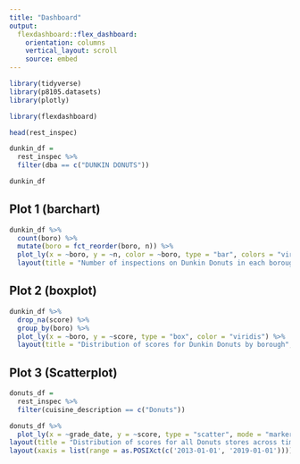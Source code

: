 ```yaml
---
title: "Dashboard"
output: 
  flexdashboard::flex_dashboard:
    orientation: columns
    vertical_layout: scroll
    source: embed
---
```


```r
library(tidyverse)
library(p8105.datasets)
library(plotly)

library(flexdashboard)
```


```r
head(rest_inspec)

dunkin_df = 
  rest_inspec %>% 
  filter(dba == c("DUNKIN DONUTS"))

dunkin_df
```

## Plot 1 (barchart)
```r
dunkin_df %>% 
  count(boro) %>% 
  mutate(boro = fct_reorder(boro, n)) %>% 
  plot_ly(x = ~boro, y = ~n, color = ~boro, type = "bar", colors = "viridis") %>%
  layout(title = "Number of inspections on Dunkin Donuts in each borough", xaxis = list(title ="Borough"), yaxis = list(title="Number of inspection on Dunkin Donuts"))
```


## Plot 2 (boxplot)
```r
dunkin_df %>%
  drop_na(score) %>%
  group_by(boro) %>%
  plot_ly(x = ~boro, y = ~score, type = "box", color = "viridis") %>%
  layout(title = "Distribution of scores for Dunkin Donuts by borough", xaxis = list(title ="Borough"), yaxis = list(title="Score"))
```


## Plot 3 (Scatterplot)
```r
donuts_df =
  rest_inspec %>% 
  filter(cuisine_description == c("Donuts"))

donuts_df %>%
  plot_ly(x = ~grade_date, y = ~score, type = "scatter", mode = "markers", color = ~score)  %>%
layout(title = "Distribution of scores for all Donuts stores across time", xaxis = list(title ="Grade Date"), yaxis = list(title="Score")) %>%
layout(xaxis = list(range = as.POSIXct(c('2013-01-01', '2019-01-01'))))
```



